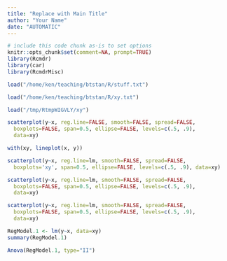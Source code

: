 ```yaml
---
title: "Replace with Main Title"
author: "Your Name"
date: "AUTOMATIC"
---
```



```r
# include this code chunk as-is to set options
knitr::opts_chunk$set(comment=NA, prompt=TRUE)
library(Rcmdr)
library(car)
library(RcmdrMisc)
```

```r
load("/home/ken/teaching/btstan/R/stuff.txt")
```

```r
load("/home/ken/teaching/btstan/R/xy.txt")
```


```r
load("/tmp/RtmpWIGVLY/xy")
```

```r
scatterplot(y~x, reg.line=FALSE, smooth=FALSE, spread=FALSE, 
  boxplots=FALSE, span=0.5, ellipse=FALSE, levels=c(.5, .9), 
  data=xy)
```

```r
with(xy, lineplot(x, y))
```

```r
scatterplot(y~x, reg.line=lm, smooth=FALSE, spread=FALSE, 
  boxplots='xy', span=0.5, ellipse=FALSE, levels=c(.5, .9), data=xy)
```

```r
scatterplot(y~x, reg.line=lm, smooth=FALSE, spread=FALSE, 
  boxplots=FALSE, span=0.5, ellipse=FALSE, levels=c(.5, .9), 
  data=xy)
```

```r
scatterplot(y~x, reg.line=lm, smooth=FALSE, spread=FALSE, 
  boxplots=FALSE, span=0.5, ellipse=FALSE, levels=c(.5, .9), 
  data=xy)
```

```r
RegModel.1 <- lm(y~x, data=xy)
summary(RegModel.1)
```

```r
Anova(RegModel.1, type="II")
```


